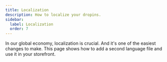 ```yaml
---
title: Localization
description: How to localize your dropins.
sidebar:
  label: Localization
  order: 7
---
```



In our global economy, localization is crucial. And it's one of the easiest changes to make. This page shows how to add a second language file and use it in your storefront.
